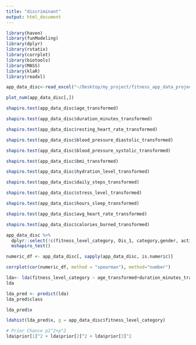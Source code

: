 ```yaml
---
title: "discriminant"
output: html_document
---
```


```r
library(haven)
library(funModeling)
library(dplyr)
library(rstatix)
library(corrplot)
library(biotools)
library(MASS) 
library(klaR)
library(readxl)
```

```r
app_data_disc<-read_excel("~/Desktop/my_project/fitness_app_data_project/data/fitness_app_data_disc.xlsx")
```

```r
plot_num(app_data_disc[,])
```

```r
shapiro.test(app_data_disc$age_transformed)
```

```r
shapiro.test(app_data_disc$duration_minutes_transformed)
```

```r
shapiro.test(app_data_disc$resting_heart_rate_transformed)
```

```r
shapiro.test(app_data_disc$blood_pressure_diastolic_transformed)
```

```r
shapiro.test(app_data_disc$blood_pressure_systolic_transformed)
```

```r
shapiro.test(app_data_disc$bmi_transformed)
```

```r
shapiro.test(app_data_disc$hydration_level_transformed)
```

```r
shapiro.test(app_data_disc$daily_steps_transformed)
```

```r
shapiro.test(app_data_disc$stress_level_transformed)
```

```r
shapiro.test(app_data_disc$hours_sleep_transformed)
```

```r
shapiro.test(app_data_disc$avg_heart_rate_transformed)
```

```r
shapiro.test(app_data_disc$calories_burned_transformed)
```

```r
app_data_disc %>% 
  dplyr::select(!c(fitness_level_category, Dis_1, category,gender, activity_type, intensity, health_condition, smoking_status)) %>%
  mshapiro_test()
```

```r
numeric_df <- app_data_disc[, sapply(app_data_disc, is.numeric)]
```

```r
corrplot(cor(numeric_df, method = "spearman"), method="number")
```

```r
lda<- lda(fitness_level_category ~ age_transformed+duration_minutes_transformed+calories_burned_transformed+avg_heart_rate_transformed+hours_sleep_transformed+stress_level_transformed+daily_steps_transformed+hydration_level_transformed+bmi_transformed+blood_pressure_systolic_transformed+blood_pressure_diastolic_transformed, data=app_data_disc) 
lda
```

```r
lda_pred <- predict(lda)
lda_pred$class
```

```r
lda_pred$x
```

```r
ldahist(lda_pred$x, g = app_data_disc$fitness_level_category) 
```

```r
# Prior Chance p1^2+p^2
lda$prior[1]^2 + lda$prior[2]^2 + lda$prior[3]^2
```
